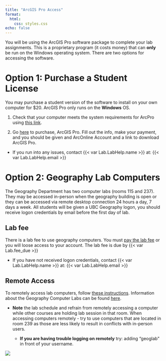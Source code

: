 ```yaml
---
title: "ArcGIS Pro Access"
format: 
  html:
    css: styles.css
echo: false
---
```


You will be using the ArcGIS Pro software package to complete your lab assignments.  This is a proprietary program (it costs money) that can **only** be run on the Windows operating system.  There are two options for accessing the software.  

# Option 1: Purchase a Student License

You may purchase a student version of the software to install on your own computer for $20. ArcGIS Pro only runs on the **Windows** OS.

1. Check that your computer meets the system requirements for ArcPro using [this link](http://www.systemrequirementslab.com/Client/Standard/?apikey=50F41142-39B0-4061-97C2-BA7B7FE43D0E&refid=1186&item=12433).


2. Go [here](https://gis.ubc.ca/software/) to purchase, ArcGIS Pro.  Fill out the info, make your payment, and you should be given and ArcOnline Account and a link to download ArcGIS Pro.

* If you run into any issues, contact {{< var Lab.LabHelp.name >}} at: {{< var Lab.LabHelp.email >}}


# Option 2: Geography Lab Computers

The Geography Department has two computer labs (rooms 115 and 237).  They may be accessed in-person when the geography building is open or they can be accessed via remote desktop connection 24 hours a day, 7 days a week.  All students will be given a UBC Geography logon, you should receive logon credentials by email before the first day of lab.

## Lab fee

There is a lab fee to use geography computers.  You must [pay the lab fee](https://geog-epayment.sites.olt.ubc.ca/fees/geoglab-fees/) or you will loose access to your account.  The lab fee is due by {{< var Lab.fee_due >}}


* If you have not received logon credentials, contact {{< var Lab.LabHelp.name >}} at: {{< var Lab.LabHelp.email >}}


## Remote Access

To remotely access lab computers, follow [these instructions](RemoteDesktop.pdf).  Information about the Geography Computer Labs can be found [here](https://geog.ubc.ca/undergraduate/study-resources/).  

* **Note** the lab schedule and refrain from remotely accessing a computer while other courses are holding lab session in that room.  When accessing computers remotely - try to use computers that are located in room 239 as those are less likely to result in conflicts with in-person users.

    * **If you are having trouble logging on remotely** try: adding "geoglab\" in front of your username.

![](images/remoteLoginScreen.png)
